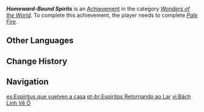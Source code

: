 {{Achievement Infobox
|id           = 81329
|order id     = 1316
|category     = Wonders of the World
|description  = Complete "[[Pale Fire]]."
|primogems    = 5
|type         = Quest
|quest        = Pale Fire
|hidden       = 1
}}
'''''Homeward-Bound Spirits''''' is an [[Achievement]] in the category ''[[Wonders of the World]]''. To complete this achievement, the player needs to complete ''[[Pale Fire]]''. 
<!--
==Trivia==
* 

==Video Guides==
{{EVT
|video1   = 
|caption1 = 
}}
-->
==Other Languages==
{{Other Languages
|en      = Homeward-Bound Spirits
|zhs     = 百灵归巢
|zhs_rm  = Bǎilíng Guīcháo
|zht     = 百靈歸巢
|zht_rm  = Bǎilíng Guīcháo
|zh_tl   = 
|ja      = 百霊帰巣
|ja_rm   = Hyakurei Kisou
|ja_tl   = 
|ko      = 영혼이 돌아가는 곳
|ko_rm   = 
|ko_tl   = 
|es      = Espíritus que vuelven a casa
|es_tl   = Spirits That Return Home
|fr      = Ils sont de retour
|fr_tl   = They Are Back
|ru      = Возвращение духов
|ru_tl   = The Return of Spirits
|th      = วิญญาณนับร้อยหวนสู่รัง
|th_rm   = 
|th_tl   = 
|vi      = Bách Linh Về Ổ
|vi_tl   = 
|de      = Heimkehr der Geister
|de_tl   = Homecoming of the Spirits
|id      = Roh yang Ingin Pulang
|id_tl   = The Spirit Who Wants To Go Home
|pt      = Espíritos Retornando ao Lar
|pt_tl   = 
|tr      = Evine Dönen Ruhlar
|tr_tl   = The Homecoming Spirits
|it      = Spiriti in viaggio verso casa
|it_tl   = 
}}

==Change History==
{{Change History|3.6}}
<!--
==References==
{{Reflist}}
-->
==Navigation==
{{Achievement Navbox}}

[[es:Espíritus que vuelven a casa]]
[[pt-br:Espíritos Retornando ao Lar]]
[[vi:Bách Linh Về Ổ]]